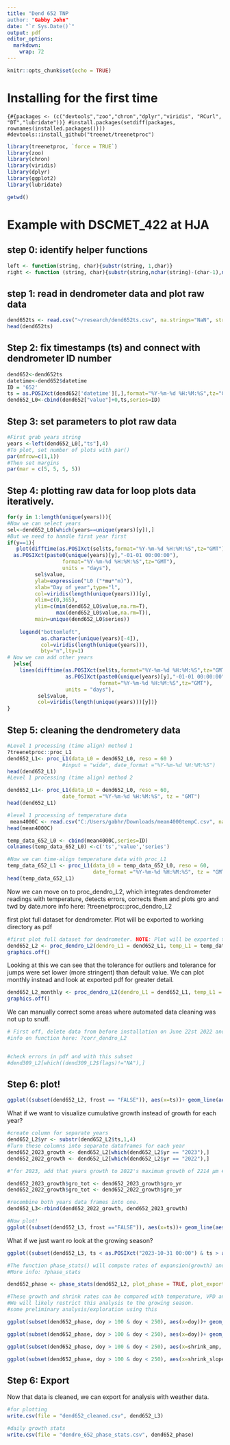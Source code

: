 ```yaml
---
title: "Dend 652 TNP
author: "Gabby John"
date: "`r Sys.Date()`"
output: pdf
editor_options: 
  markdown: 
    wrap: 72
---
```


```r
knitr::opts_chunk$set(echo = TRUE)
```

# Installing for the first time

`{#{packages <- (c("devtools","zoo","chron","dplyr","viridis", "RCurl", "DT","lubridate"))} #install.packages(setdiff(packages, rownames(installed.packages()))) #devtools::install_github("treenet/treenetproc")`

```r
library(treenetproc, `force = TRUE`)
library(zoo)
library(chron)
library(viridis)
library(dplyr)
library(ggplot2)
library(lubridate)
```

```r
getwd()
```

# Example with DSCMET_422 at HJA

## step 0: identify helper functions

```r
left <- function(string, char){substr(string, 1,char)} 
right <- function (string, char){substr(string,nchar(string)-(char-1),nchar(string))}
```

## step 1: read in dendrometer data and plot raw data

```r
dend652ts <- read.csv("~/research/dend652ts.csv", na.strings="NaN", stringsAsFactors=TRUE)
head(dend652ts)
```

## Step 2: fix timestamps (ts) and connect with dendrometer ID number

```r
dend652<-dend652ts
datetime<-dend652$datetime
ID = '652'
ts = as.POSIXct(dend652['datetime'][,],format="%Y-%m-%d %H:%M:%S",tz="GMT") 
dend652_L0<-cbind(dend652["value"]+0,ts,series=ID)
```

## Step 3: set parameters to plot raw data

```r
#First grab years string
years <-left(dend652_L0[,"ts"],4)
#To plot, set number of plots with par()
par(mfrow=c(1,1))
#Then set margins 
par(mar = c(5, 5, 5, 5))
```

## Step 4: plotting raw data for loop plots data iteratively.

```r
for(y in 1:length(unique(years))){
#Now we can select years
sel<-dend652_L0[which(years==unique(years)[y]),]
#But we need to handle first year first
if(y==1){
   plot(difftime(as.POSIXct(sel$ts,format="%Y-%m-%d %H:%M:%S",tz="GMT"),
  as.POSIXct(paste0(unique(years)[y],"-01-01 00:00:00"),
                  format="%Y-%m-%d %H:%M:%S",tz="GMT"),
                  units = "days"),
         sel$value,
         ylab=expression("L0 ("*mu*"m)"),
         xlab="Day of year",type="l",
         col=viridis(length(unique(years)))[y],
         xlim=c(0,365),
         ylim=c(min(dend652_L0$value,na.rm=T),
                max(dend652_L0$value,na.rm=T)),
         main=unique(dend652_L0$series))
    
    legend("bottomleft",
           as.character(unique(years)[-4]),
           col=viridis(length(unique(years))),
           bty="n",lty=1)
# Now we can add other years
  }else{
    lines(difftime(as.POSIXct(sel$ts,format="%Y-%m-%d %H:%M:%S",tz="GMT"),
                   as.POSIXct(paste0(unique(years)[y],"-01-01 00:00:00"),
                              format="%Y-%m-%d %H:%M:%S",tz="GMT"),
                   units = "days"),
          sel$value,
          col=viridis(length(unique(years)))[y])}
}
```

## Step 5: cleaning the dendrometery data

```r
#Level 1 processing (time align) method 1
?treenetproc::proc_L1 
dend652_L1<- proc_L1(data_L0 = dend652_L0, reso = 60 ) 
                  #input = "wide", date_format ="%Y-%m-%d %H:%M:%S") 
head(dend652_L1)
#Level 1 processing (time align) method 2

dend652_L1<- proc_L1(data_L0 = dend652_L0, reso = 60,
                  date_format ="%Y-%m-%d %H:%M:%S", tz = "GMT")
head(dend652_L1)

#level 1 processing of temperature data
 mean4000C <- read.csv("C:/Users/gabhr/Downloads/mean4000tempC.csv", na.strings="NaN", stringsAsFactors=TRUE)
head(mean4000C)

temp_data_652_L0 <- cbind(mean4000C,series=ID)
colnames(temp_data_652_L0) <-c('ts','value','series')

#Now we can time-align temperature data with proc_L1
temp_data_652_L1 <- proc_L1(data_L0 = temp_data_652_L0, reso = 60, 
                            date_format ="%Y-%m-%d %H:%M:%S", tz = "GMT") 
head(temp_data_652_L1)
```

Now we can move on to proc_dendro_L2, which integrates dendrometer readings with temperature, detects errors, corrects them and plots gro and twd by date.more info here: ?treenetproc::proc_dendro_L2

first plot full dataset for dendrometer. Plot will be exported to working directory as pdf

```r
#first plot full dataset for dendrometer. NOTE: Plot will be exported to working directory as pdf
dend652_L2 <- proc_dendro_L2(dendro_L1 = dend652_L1, temp_L1 = temp_data_652_L1, tol_out = 2, tol_jump = 3, plot = TRUE, frost_thr = 1, plot_period = "full", plot_export = TRUE, interpol = 3.5*60, frag_len = NULL, plot_name = "dend652_full", tz="GMT") 
graphics.off()
```

Looking at this we can see that the tolerance for outliers and tolerance for jumps were set lower (more stringent) than default value. We can plot monthly instead and look at exported pdf for greater detail.

```r
dend652_L2_monthly <- proc_dendro_L2(dendro_L1 = dend652_L1, temp_L1 = temp_data_652_L1, tol_out = 2, tol_jump = 3, frost_thr = 1, plot = TRUE, interpol = 3.5*60, plot_period = "monthly", plot_export = TRUE, plot_name = "dend652_monthly", tz="GMT") 
graphics.off()
```

We can manually correct some areas where automated data cleaning was not up to snuff.

```r
# First off, delete data from before installation on June 22st 2022 and the first week after installation 
#info on function here: ?corr_dendro_L2


#check errors in pdf and with this subset 
#dend309_L2[which((dend309_L2$flags)!="NA"),]
```

## Step 6: plot!

```r
ggplot((subset(dend652_L2, frost == "FALSE")), aes(x=ts))+ geom_line(aes(y=value), color = "grey70")+ geom_line(aes(y=gro_yr), color = "seagreen")+ geom_line(aes(y=twd), color = "red")
```

What if we want to visualize cumulative growth instead of growth for each year?

```r
#create column for separate years 
dend652_L2$yr <- substr(dend652_L2$ts,1,4)
#Turn these columns into separate dataframes for each year
dend652_2023_growth <- dend652_L2[which(dend652_L2$yr == "2023"),] 
dend652_2022_growth <- dend652_L2[which(dend652_L2$yr == "2022"),]

#"for 2023, add that years growth to 2022's maximum growth of 2214 µm #for 2022, make a copy of gro_yr"

dend652_2023_growth$gro_tot <- dend652_2023_growth$gro_yr
dend652_2022_growth$gro_tot <- dend652_2022_growth$gro_yr

#recombine both years data frames into one. 
dend652_L3<-rbind(dend652_2022_growth, dend652_2023_growth)

#Now plot!
ggplot((subset(dend652_L3, frost =="FALSE")), aes(x=ts))+ geom_line(aes(y=value), color = "grey70")+ geom_line(aes(y=gro_tot), color = "seagreen")+ geom_line(aes(y=twd), color = "red")
```

What if we just want ro look at the growing season?

```r
ggplot((subset(dend652_L3, ts < as.POSIXct("2023-10-31 00:00") & ts > as.POSIXct("2023-04-01 00:00"))), aes(x=ts))+ geom_line(aes(y=value), color = "grey70")+ geom_line(aes(y=gro_tot), color = "seagreen")+ geom_line(aes(y=twd), color = "red")+xlab("Day of Year (2023)")+ggtitle("Cumulative Growing Season Growth ID 652")

#The function phase_stats() will compute rates of expansion(growth) and shrinkage (twd) and aggregate these on a daily basis. 
#More info: ?phase_stats

dend652_phase <- phase_stats(dend652_L2, plot_phase = TRUE, plot_export = TRUE, agg_daily = TRUE, tz = 'GMT' )

#These growth and shrink rates can be compared with temperature, VPD and soil moisture.
#We will likely restrict this analysis to the growing season.
#some preliminary analysis/exploration using this

ggplot(subset(dend652_phase, doy > 100 & doy < 250), aes(x=doy))+ geom_point(aes(y = shrink_amp, colour = "Shrinkage" ))+ geom_point(aes(y = exp_amp, colour ="Expansion"))+ ylab("Amplitude")

ggplot(subset(dend652_phase, doy > 100 & doy < 250), aes(x=doy))+ geom_point(aes(y = shrink_slope, colour = "Shrinkage" ))+ geom_point(aes(y = exp_slope, colour ="Expansion"))+ ylab("Slope")

ggplot(subset(dend652_phase, doy > 100 & doy < 250), aes(x=shrink_amp, y = exp_amp))+ geom_point()+ ylab(" Expansion amplitude")+ xlab(" Shrinkage amplitude")

ggplot(subset(dend652_phase, doy > 100 & doy < 250), aes(x=shrink_slope, y = exp_slope))+ geom_point()+ ylab(" Expansion slope")+ xlab(" Shrinkage slope")
```

## Step 6: Export

Now that data is cleaned, we can export for analysis with weather data.

```r
#for plotting 
write.csv(file = "dend652_cleaned.csv", dend652_L3)

#daily growth stats 
write.csv(file = "dendro_652_phase_stats.csv", dend652_phase)
```

# 
